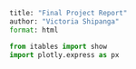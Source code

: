 ```python
title: "Final Project Report"
author: "Victoria Shipanga"
format: html
```

```python
from itables import show
import plotly.express as px
```